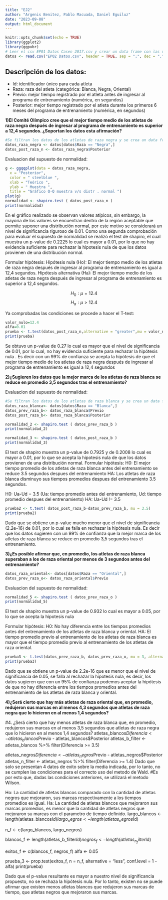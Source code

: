 ---
title: "EJ2"
author: "Argenis Benitez, Pablo Macuada, Daniel Eguiluz"
date: "2023-09-08"
output: html_document
---
```{r setup, include=FALSE}
knitr::opts_chunk$set(echo = TRUE)
library(ggplot2)
library(ggpubr)
# Leer el csv EP01 Datos Casen 2017.csv y crear un data frame con las variables
datos <- read.csv("EP02 Datos.csv", header = TRUE, sep = ";", dec = ",")

```

## Descripción de los datos:
* Id: identificador único para cada atleta
* Raza: raza del atleta (categórica: Blanca, Negra, Oriental)
* Previo: mejor tiempo registrado por el atleta antes de ingresar al programa de entrenamiento (numérica, en segundos)
* Posterior: mejor tiempo registrado por el atleta durante los primeros 6 meses del programa de entrenamiento (numérica, en segundos)

**1)El Comité Olímpico cree que el mejor tiempo medio de los atletas de raza negra después de ingresar al programa de entrenamiento es superior a 12,4 segundos. ¿Soportan los datos esta afirmación?**

```{r}
#Se filtran los datos de los atletas de raza negra y se crea un data frame con estos datos
datos_raza_negra <- datos[datos$Raza == "Negra",]
datos_post_raza_n <- datos_raza_negra$Posterior
```

Evaluacion del supuesto de normalidad:
```{r}
g <- ggqqplot(data = datos_raza_negra,
  x = "Posterior",
  color = " steelblue ",
  xlab = "Teórico ",
  ylab = " Muestra ",
  title = "Gráfico Q-Q muestra v/s distr . normal ")
plot(g)
normalidad <- shapiro.test ( datos_post_raza_n )
print(normalidad)

```
En el gráfico realizado se observan valores atípicos, sin embargo, la mayoria de los 
valores se encuentran dentro de la región aceptable que permite suponer una distribución 
normal, por este motivo se considerará un nivel de significancia riguroso de 0.01.
Como una segunda comprobación para evaluar el supuesto de normalidad se realizó el test de shapiro, el cual muestra un p-value de 0.2225 lo cual es mayor a 0.01, 
por lo que no hay evidencia suficiente para rechazar la hipotesis nula de que los datos provienen de una distribución normal.

Formular hipótesis:
Hipótesis nula (Ho): El mejor tiempo medio de los atletas de raza negra después de ingresar al programa de entrenamiento es igual a 12,4 segundos.
Hipótesis alternativa (Ha): El mejor tiempo medio de los atletas de raza negra después de ingresar al programa de entrenamiento es superior a 12,4 segundos.

$$H_{0}: \mu = 12.4$$ 
$$H_{a}: \mu > 12.4$$

Ya comprobadas las condiciones se procede a hacer el T-test:

```{r }
valor_nulo=12.4
alfa=0.01
prueba <- t.test(datos_post_raza_n,alternative = "greater",mu = valor_nulo ,conf.level =1 - alfa)
print(prueba)
```

Se obtuvo un p-value de 0.27 lo cual es mayor que el nivel de significancia de 0.01, por lo cual, no hay evidencia suficiente para rechazar la hipótesis nula . Es decir con un 99% de confianza se acepta la hipótesis de que el mejor tiempo
medio de los atletas de raza negra después de ingresar al programa de entrenamiento es igual a 12,4 segundos

**2)¿Sugieren los datos que la mejor marca de los atletas de raza blanca se reduce en promedio 3,5 segundos tras el entrenamiento?**

Evaluacion del supuesto de normalidad:
```{r}
#Se filtran los datos de los atletas de raza blanca y se crea un data frame con estos datos
datos_raza_blanca<- datos[datos$Raza == "Blanca",]
datos_prev_raza_b<- datos_raza_blanca$Previo
datos_post_raza_b<- datos_raza_blanca$Posterior

normalidad_2 <- shapiro.test ( datos_prev_raza_b )
print(normalidad_2)

normalidad_3 <- shapiro.test ( datos_post_raza_b )
print(normalidad_3)
```

El test de shapiro muestra un p-value de 0.7925 y de 0.2008 lo cual es mayor a 0.01, por lo que se acepta la hipotesis nula de que los datos provienen de una distribución normal.
Formular hipótesis:
H0: El  mejor tiempo promedio de los atletas de raza blanca antes del entrenamiento se reduce 3.5 segundos despues del entrenamiento
HA: Los atletas de raza blanca disminuyo sus tiempos promedios despues del entrenamiento 3.5 segundos.

H0: Ua-Ud = 3.5   (Ua: tiempo promedio antes del entrenamiento, Ud: tiempo promedio despues del entrenamiento)
HA: Ua-Ud != 3.5

```{r}
prueba2 <- t.test( datos_post_raza_b-datos_prev_raza_b, mu = 3.5)
print(prueba2)
```

Dado que se obtiene un p-value mucho menor que el nivel de significancia (2.2e-16) de 0.01,
por lo cual se falla en rechazar la hipótesis nula. Es decir que los datos sugieren con un 99% de confianza 
que la mejor marca de los atletas de raza blanca se reduce en promedio 3,5 segundos tras el entrenamiento. 

**3)¿Es posible afirmar que, en promedio, los atletas de raza blanca superaban a los de raza oriental por menos de 3 segundos antes del entrenamiento?**

```{r}
datos_raza_oriental<- datos[datos$Raza == "Oriental",]
datos_prev_raza_o<- datos_raza_oriental$Previo
```
Evaluacion del supuesto de normalidad:
```{r}
normalidad_5 <- shapiro.test ( datos_prev_raza_o )
print(normalidad_5)
```

El test de shapiro muestra un p-value de  0.932 lo cual es mayor a 0.05, por lo que se acepta la hipotesis nula

Formular hipótesis:
H0: No hay diferencia entre los tiempos promedios antes del entrenamiento de los atletas de raza blanca y oriental.
HA: El tiempo promedio previo al entrenamiento de los atletas de raza blanca es mayor que el tiempo promedio previo al entrenamiento de los atletas de raza oriental.

```{r}
prueba3 <- t.test(datos_prev_raza_b, datos_prev_raza_o, mu = 3, alternative = "less", var.equal = TRUE)
print(prueba3)
```
Dado que se obtiene un p-value de 2.2e-16 que es menor que el nivel de significancia de 0.05, se falla al rechazar la hipotesis nula,
es decir, los datos sugieren que con un 95% de confianza podemos aceptar la hipótesis de que no hay diferencia 
entre los tiempos promedios antes del entrenamiento de los atletas de raza blanca y oriental.


**4)¿Será cierto que hay más atletas de raza oriental que, en promedio, redujeron sus marcas en al menos 4,3 segundos que atletas de raza negra que lo hicieron en al menos 1,4 segundos?**


#4. ¿Será cierto que hay menos atletas de raza blanca que, en promedio, 
redujeron sus marcas en al menos 3,5 segundos que atletas de raza negra
que lo hicieron en al menos 1,4 segundos?
atletas_blancos$Diferencia <- atletas_blancos$Previo - atletas_blancos$Posterior
atletas_b_filter <- atletas_blancos %>% filter(Diferencia >= 3.5)
 
atletas_negros$Diferencia <- atletas_negros$Previo - atletas_negros$Posterior
atletas_n_filter <- atletas_negros %>% filter(Diferencia >= 1.4)
Dado que solo se presentan 4 datos de exito sobre la media indicada, por lo tanto,
no se cumplen las condiciones para el correcto uso del metodo de Wald.
#Es por esto que, dadas las condiciones anteriores, se utilizará el metodo Wilson.

Ho: La cantidad de atletas blancos comparado con la cantidad de atletas negros que mejoraron,
sus marcas respectivamente a los tiempos promedios es igual.
Ha: La cantidad de atletas blancos que mejoraron sus marcas promedios, es menor que la cantidad
de atletas negros que mejoraron su marcas con el parametro de tiempo definido.
largo_blancos <- length(atletas_blancos$Id)
largo_negros <- length(atletas_negros$Id)

n_f <- c(largo_blancos, largo_negros)

blancos_f <- length(atletas_b_filter$Id)
negros_f <- length(atletas_n_filter$Id)

exitos_f <- c(blancos_f, negros_f)
alfa <- 0.05

prueba_3 <- prop.test(exitos_f, n = n_f, alternative = "less", conf.level = 1 - alfa)
print(prueba)

Dado que el p-value resultante es mayor a nuestro nivel de significancia propuesto,
no se rechaza la hipótesis nula. Por lo tanto, existen no se puede afirmar que existen
menos atletas blancos que redujeron sus marcas de tiempo, que atletas negros que mejoraron
sus marcas.
